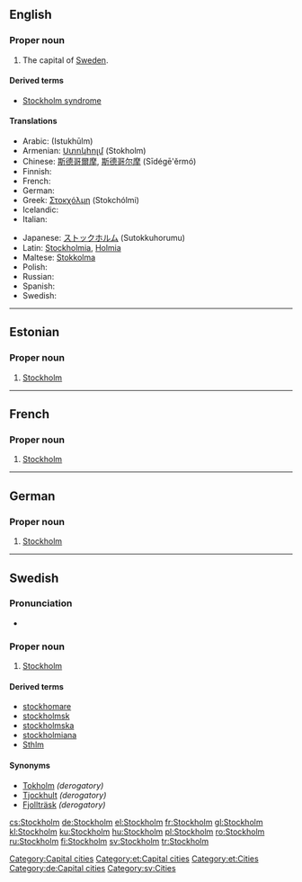 {{wikipedia}}
==English==

===Proper noun===
{{infl|en|proper noun}}

# The capital of [[Sweden]].

====Derived terms====
* [[Stockholm syndrome]]

====Translations====
{{trans-top|capital of Sweden}}
* Arabic: {{Arab|[[استكهولم]]}} (Istukhūlm)
* Armenian: [[Ստոկհոլմ]] (Stokholm)
* Chinese: [[斯德哥爾摩]], [[斯德哥尔摩]] (Sīdégē'ěrmó)
* Finnish: {{t+|fi|Tukholma}}
* French: {{l|fr|Stockholm}}
* German: {{l|de|Stockholm}}
* Greek: [[Στοκχόλμη]] (Stokchólmi) {{f}}
* Icelandic: {{t-|is|Stokkhólmur|m}}
* Italian: {{t-|it|Stoccolma|f}}
{{trans-mid}}
* Japanese: [[ストックホルム]] (Sutokkuhorumu)
* Latin: [[Stockholmia]], [[Holmia]]
* Maltese: [[Stokkolma]]
* Polish: {{t+|pl|Sztokholm|m}}
* Russian: {{t|ru|Стокгольм|m|tr=Stokgól’m|sc=Cyrl}}
* Spanish: {{t+|es|Estocolmo}}
* Swedish: {{l|sv|Stockholm}}
{{trans-bottom}}

[[Category:Capital cities]]

----

==Estonian==

===Proper noun===
{{infl|et|proper noun}}

# [[#English|Stockholm]]

[[Category:et:Capital cities]]
[[Category:et:Cities]]

----

==French==

===Proper noun===
{{infl|fr|proper noun}}

# [[#English|Stockholm]]

----

==German==

===Proper noun===
{{infl|de|proper noun|g=n}}

# [[#English|Stockholm]]

[[Category:de:Capital cities]]

----

==Swedish==

===Pronunciation===
* {{audio|Sv-Stockholm.ogg|audio}}

===Proper noun===
{{infl|sv|proper noun}}

# [[#English|Stockholm]]

====Derived terms====
*[[stockhomare]]
*[[stockholmsk]]
*[[stockholmska]]
*[[stockholmiana]]
*[[Sthlm]]

====Synonyms====
*[[Tokholm]] ''(derogatory)''
*[[Tjockhult]] ''(derogatory)''
*[[Fjollträsk]] ''(derogatory)''

[[Category:sv:Cities]]

[[cs:Stockholm]]
[[de:Stockholm]]
[[el:Stockholm]]
[[fr:Stockholm]]
[[gl:Stockholm]]
[[kl:Stockholm]]
[[ku:Stockholm]]
[[hu:Stockholm]]
[[pl:Stockholm]]
[[ro:Stockholm]]
[[ru:Stockholm]]
[[fi:Stockholm]]
[[sv:Stockholm]]
[[tr:Stockholm]]